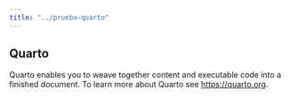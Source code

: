 ```yaml
---
title: "../prueba-quarto"
---
```


## Quarto

Quarto enables you to weave together content and executable code into a finished document. To learn more about Quarto see <https://quarto.org>.
